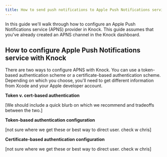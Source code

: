 ```yaml
---
title: How to send push notifications to Apple Push Notifications service
---
```


In this guide we'll walk through how to configure an Apple Push Notifications service (APNS) provider in Knock. This guide assumes that you've already created an APNS channel in the Knock dashboard. 

## How to configure Apple Push Notifications service with Knock

There are two ways to configure APNS with Knock. You can use a token-based authentication scheme or a certificate-based authentication scheme. Depending on which you choose, you'll need to get different information from Xcode and your Apple developer account.

**Token v. cert-based authentication**

[We should include a quick blurb on which we recommend and tradeoffs between the two.]  

**Token-based authentication configuration**

[not sure where we get these or best way to direct user. check w chris] 

**Certificate-based authentication configuration**

[not sure where we get these or best way to direct user. check w chris] 